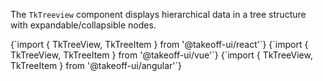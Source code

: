 
The `TkTreeview` component displays hierarchical data in a tree structure with expandable/collapsible nodes. 

<Tabs>
  <TabItem value="react" label="React" default>
    <CodeBlock
      language="jsx"
      showLineNumbers>
      {`import { TkTreeView, TkTreeItem } from '@takeoff-ui/react'`}
    </CodeBlock>
  </TabItem>
  <TabItem value="vue" label="Vue">
    <CodeBlock
      language="jsx"
      showLineNumbers>
      {`import { TkTreeView, TkTreeItem } from '@takeoff-ui/vue'`}
    </CodeBlock>
  </TabItem>
  <TabItem value="angular" label="Angular">
    <CodeBlock
      language="jsx"
      showLineNumbers>
      {`import { TkTreeView, TkTreeItem } from '@takeoff-ui/angular'`}
    </CodeBlock>
  </TabItem>
</Tabs>